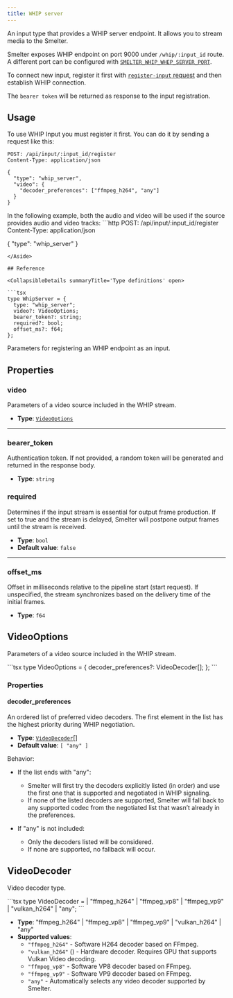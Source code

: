 ```yaml
---
title: WHIP server
---
```


An input type that provides a WHIP server endpoint. It allows you to stream media to the Smelter.

Smelter exposes WHIP endpoint on port 9000 under `/whip/:input_id` route. A different port can be
configured with [`SMELTER_WHIP_WHEP_SERVER_PORT`](/deployment/configuration#smelter_whip_whep_server_port).

To connect new input, register it first with [`register-input` request](/http-api/routes#register-input)
and then establish WHIP connection.

The `bearer token` will be returned as response to the input registration.

## Usage

To use WHIP Input you must register it first. You can do it by sending a request like this:

<CollapsibleDetails summaryTitle='Example request' open>

```http
POST: /api/input/:input_id/register
Content-Type: application/json

{
  "type": "whip_server",
  "video": {
    "decoder_preferences": ["ffmpeg_h264", "any"]
  }
}
```
</CollapsibleDetails>

<Aside>
In the following example, both the audio and video will be used if the source provides audio and video tracks:
```http
POST: /api/input/:input_id/register
Content-Type: application/json

{
  "type": "whip_server"
}
```
</Aside>

## Reference

<CollapsibleDetails summaryTitle='Type definitions' open>

```tsx
type WhipServer = {
  type: "whip_server";
  video?: VideoOptions;
  bearer_token?: string;
  required?: bool;
  offset_ms?: f64;
};
```
</CollapsibleDetails>

Parameters for registering an WHIP endpoint as an input.

## Properties

### video
Parameters of a video source included in the WHIP stream.

- **Type**: [`VideoOptions`](#videooptions)

---

### bearer_token
Authentication token. If not provided, a random token
will be generated and returned in the response body.

- **Type**: `string` 

### required
Determines if the input stream is essential for output frame production. If set to true and the stream is delayed, Smelter will postpone output frames until the stream is received.

- **Type**: `bool`
- **Default value**: `false`

---

### offset_ms
Offset in milliseconds relative to the pipeline start (start request). If unspecified, the stream synchronizes based on the delivery time of the initial frames.

- **Type**: `f64`

## VideoOptions
Parameters of a video source included in the WHIP stream.

<CollapsibleDetails summaryTitle='Type definitions' open>
```tsx
type VideoOptions = {
    decoder_preferences?: VideoDecoder[];
};
```
</CollapsibleDetails>

### Properties

#### decoder_preferences
An ordered list of preferred video decoders. The first element in the list has the highest priority during WHIP negotiation.
- **Type**: [`VideoDecoder`](#videodecoder)[]
- **Default value**: `[ "any" ]`

Behavior:
- If the list ends with "any":
  - Smelter will first try the decoders explicitly listed (in order) and use the first one that is supported and negotiated in WHIP signaling.
  - If none of the listed decoders are supported, Smelter will fall back to any supported codec from the negotiated list that wasn’t already in the preferences.

- If "any" is not included:
  - Only the decoders listed will be considered.
  - If none are supported, no fallback will occur.

## VideoDecoder
Video decoder type.

<CollapsibleDetails summaryTitle='Type definitions' open>
```tsx
type VideoDecoder =
  | "ffmpeg_h264"
  | "ffmpeg_vp8"
  | "ffmpeg_vp9"
  | "vulkan_h264"
  | "any";
```
</CollapsibleDetails>

- **Type**: "ffmpeg_h264" | "ffmpeg_vp8" | "ffmpeg_vp9" | "vulkan_h264" | "any"
- **Supported values**:
  - `"ffmpeg_h264"` - Software H264 decoder based on FFmpeg.
  - `"vulkan_h264"` (<Badge text="Required feature:vk-video" variant="note" />) - Hardware decoder. Requires GPU that supports Vulkan Video decoding.
  - `"ffmpeg_vp8"` - Software VP8 decoder based on FFmpeg.
  - `"ffmpeg_vp9"` - Software VP9 decoder based on FFmpeg.
  - `"any"` - Automatically selects any video decoder supported by Smelter.
